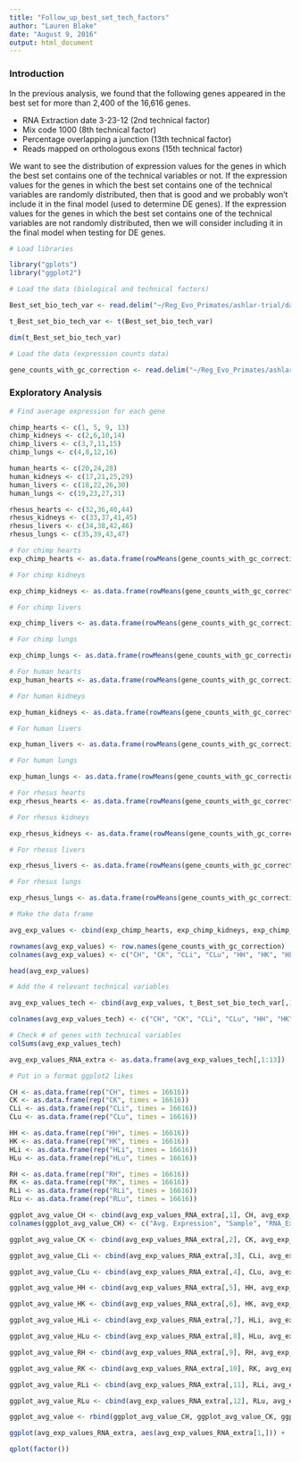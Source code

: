 ```yaml
---
title: "Follow_up_best_set_tech_factors"
author: "Lauren Blake"
date: "August 9, 2016"
output: html_document
---
```


### Introduction

In the previous analysis, we found that the following genes appeared in the best set for more than 2,400 of the 16,616 genes. 

* RNA Extraction date 3-23-12 (2nd technical factor)
* Mix code 1000 (8th technical factor)
* Percentage overlapping a junction (13th technical factor)
* Reads mapped on orthologous exons (15th technical factor)

We want to see the distribution of expression values for the genes in which the best set contains one of the technical variables or not. If the expression values for the genes in which the best set contains one of the technical variables are randomly distributed, then that is good and we probably won't include it in the final model (used to determine DE genes). If the expression values for the genes in which the best set contains one of the technical variables are not randomly distributed, then we will consider including it in the final model when testing for DE genes. 

```r

# Load libraries 

library("gplots")
library("ggplot2")

# Load the data (biological and technical factors)

Best_set_bio_tech_var <- read.delim("~/Reg_Evo_Primates/ashlar-trial/data/Best_set_bio_tech_var.txt")

t_Best_set_bio_tech_var <- t(Best_set_bio_tech_var)

dim(t_Best_set_bio_tech_var)

# Load the data (expression counts data)

gene_counts_with_gc_correction <- read.delim("~/Reg_Evo_Primates/ashlar-trial/data/gene_counts_with_gc_correction.txt")

```

### Exploratory Analysis

```r
# Find average expression for each gene

chimp_hearts <- c(1, 5, 9, 13)
chimp_kidneys <- c(2,6,10,14)
chimp_livers <- c(3,7,11,15)
chimp_lungs <- c(4,8,12,16)

human_hearts <- c(20,24,28)
human_kidneys <- c(17,21,25,29)
human_livers <- c(18,22,26,30)
human_lungs <- c(19,23,27,31)

rhesus_hearts <- c(32,36,40,44)
rhesus_kidneys <- c(33,37,41,45)
rhesus_livers <- c(34,38,42,46)
rhesus_lungs <- c(35,39,43,47)

# For chimp hearts
exp_chimp_hearts <- as.data.frame(rowMeans(gene_counts_with_gc_correction[ , chimp_hearts]))

# For chimp kidneys

exp_chimp_kidneys <- as.data.frame(rowMeans(gene_counts_with_gc_correction[ , chimp_kidneys]))

# For chimp livers

exp_chimp_livers <- as.data.frame(rowMeans(gene_counts_with_gc_correction[ , chimp_livers]))

# For chimp lungs

exp_chimp_lungs <- as.data.frame(rowMeans(gene_counts_with_gc_correction[ , chimp_lungs]))

# For human hearts
exp_human_hearts <- as.data.frame(rowMeans(gene_counts_with_gc_correction[ , human_hearts]))

# For human kidneys

exp_human_kidneys <- as.data.frame(rowMeans(gene_counts_with_gc_correction[ , human_kidneys]))

# For human livers

exp_human_livers <- as.data.frame(rowMeans(gene_counts_with_gc_correction[ , human_livers]))

# For human lungs

exp_human_lungs <- as.data.frame(rowMeans(gene_counts_with_gc_correction[ , human_lungs]))

# For rhesus hearts
exp_rhesus_hearts <- as.data.frame(rowMeans(gene_counts_with_gc_correction[ , rhesus_hearts]))

# For rhesus kidneys

exp_rhesus_kidneys <- as.data.frame(rowMeans(gene_counts_with_gc_correction[ , rhesus_kidneys]))

# For rhesus livers

exp_rhesus_livers <- as.data.frame(rowMeans(gene_counts_with_gc_correction[ , rhesus_livers]))

# For rhesus lungs

exp_rhesus_lungs <- as.data.frame(rowMeans(gene_counts_with_gc_correction[ , human_lungs]))

# Make the data frame

avg_exp_values <- cbind(exp_chimp_hearts, exp_chimp_kidneys, exp_chimp_livers, exp_chimp_lungs, exp_human_hearts, exp_human_kidneys, exp_human_livers, exp_human_lungs, exp_rhesus_hearts, exp_rhesus_kidneys, exp_rhesus_livers, exp_rhesus_lungs)

rownames(avg_exp_values) <- row.names(gene_counts_with_gc_correction)
colnames(avg_exp_values) <- c("CH", "CK", "CLi", "CLu", "HH", "HK", "HLi", "HLu", "RH", "RK", "RLi", "RLu")

head(avg_exp_values)

# Add the 4 relevant technical variables

avg_exp_values_tech <- cbind(avg_exp_values, t_Best_set_bio_tech_var[,10], t_Best_set_bio_tech_var[,16], t_Best_set_bio_tech_var[,21], t_Best_set_bio_tech_var[,23])

colnames(avg_exp_values_tech) <- c("CH", "CK", "CLi", "CLu", "HH", "HK", "HLi", "HLu", "RH", "RK", "RLi", "RLu", "Extraction_3-23-12", "Mix_code_1000", "Perc_overlapping_junction", "Reads_mapped_on_ortho_exons")

# Check # of genes with technical variables
colSums(avg_exp_values_tech)

avg_exp_values_RNA_extra <- as.data.frame(avg_exp_values_tech[,1:13])

# Put in a format ggplot2 likes

CH <- as.data.frame(rep("CH", times = 16616))
CK <- as.data.frame(rep("CK", times = 16616))
CLi <- as.data.frame(rep("CLi", times = 16616))
CLu <- as.data.frame(rep("CLu", times = 16616))

HH <- as.data.frame(rep("HH", times = 16616))
HK <- as.data.frame(rep("HK", times = 16616))
HLi <- as.data.frame(rep("HLi", times = 16616))
HLu <- as.data.frame(rep("HLu", times = 16616))

RH <- as.data.frame(rep("RH", times = 16616))
RK <- as.data.frame(rep("RK", times = 16616))
RLi <- as.data.frame(rep("RLi", times = 16616))
RLu <- as.data.frame(rep("RLu", times = 16616))

ggplot_avg_value_CH <- cbind(avg_exp_values_RNA_extra[,1], CH, avg_exp_values_RNA_extra[,13])
colnames(ggplot_avg_value_CH) <- c("Avg. Expression", "Sample", "RNA_Extra")

ggplot_avg_value_CK <- cbind(avg_exp_values_RNA_extra[,2], CK, avg_exp_values_RNA_extra[,13])

ggplot_avg_value_CLi <- cbind(avg_exp_values_RNA_extra[,3], CLi, avg_exp_values_RNA_extra[,13])

ggplot_avg_value_CLu <- cbind(avg_exp_values_RNA_extra[,4], CLu, avg_exp_values_RNA_extra[,13])

ggplot_avg_value_HH <- cbind(avg_exp_values_RNA_extra[,5], HH, avg_exp_values_RNA_extra[,13])

ggplot_avg_value_HK <- cbind(avg_exp_values_RNA_extra[,6], HK, avg_exp_values_RNA_extra[,13])

ggplot_avg_value_HLi <- cbind(avg_exp_values_RNA_extra[,7], HLi, avg_exp_values_RNA_extra[,13])

ggplot_avg_value_HLu <- cbind(avg_exp_values_RNA_extra[,8], HLu, avg_exp_values_RNA_extra[,13])

ggplot_avg_value_RH <- cbind(avg_exp_values_RNA_extra[,9], RH, avg_exp_values_RNA_extra[,13])

ggplot_avg_value_RK <- cbind(avg_exp_values_RNA_extra[,10], RK, avg_exp_values_RNA_extra[,13])

ggplot_avg_value_RLi <- cbind(avg_exp_values_RNA_extra[,11], RLi, avg_exp_values_RNA_extra[,13])

ggplot_avg_value_RLu <- cbind(avg_exp_values_RNA_extra[,12], RLu, avg_exp_values_RNA_extra[,13])

ggplot_avg_value <- rbind(ggplot_avg_value_CH, ggplot_avg_value_CK, ggplot_avg_value_CLi, ggplot_avg_value_CLu, ggplot_avg_value_HH, ggplot_avg_value_HK, ggplot_avg_value_HLi, ggplot_avg_value_HLu, ggplot_avg_value_RH, ggplot_avg_value_RK, ggplot_avg_value_RLi, ggplot_avg_value_RLu)

ggplot(avg_exp_values_RNA_extra, aes(avg_exp_values_RNA_extra[1,])) +   geom_boxplot(aes(fill = factor(avg_exp_values_tech[[13, ]])))

qplot(factor())
```


